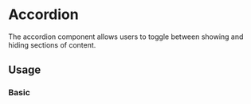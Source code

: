 

<Meta of={Stories} />

# Accordion

The accordion component allows users to toggle between showing and hiding sections of content.

## Usage

### Basic

<Canvas of={Stories.Basic} sourceState="shown" />

